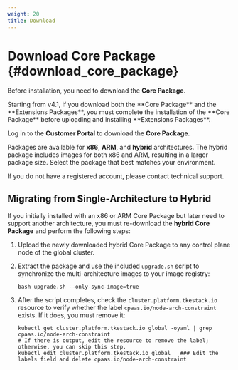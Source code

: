 ```yaml
---
weight: 20
title: Download
---
```



# Download Core Package \{#download_core_package}

Before installation, you need to download the **Core Package**.

<Directive type="info" title="INFO">
Starting from <Term name="product" /> v4.1, if you download both the **Core Package** and the **Extensions Packages**, you must complete the installation of the **Core Package** before uploading and installing **Extensions Packages**.
</Directive>

Log in to the **Customer Portal** to download the **Core Package**.

Packages are available for **x86**, **ARM**, and **hybrid** architectures. The hybrid package includes images for both x86 and ARM, resulting in a larger package size. Select the package that best matches your environment.

If you do not have a registered account, please contact technical support.

## Migrating from Single-Architecture to Hybrid

If you initially installed with an x86 or ARM Core Package but later need to support another architecture, you must re-download the **hybrid Core Package** and perform the following steps:

1. Upload the newly downloaded hybrid Core Package to any control plane node of the global cluster.

2. Extract the package and use the included `upgrade.sh` script to synchronize the multi-architecture images to your image registry:

   ```shell
   bash upgrade.sh --only-sync-image=true
   ```

3. After the script completes, check the `cluster.platform.tkestack.io` resource to verify whether the label `cpaas.io/node-arch-constraint` exists. If it does, you must remove it:

   ```shell
   kubectl get cluster.platform.tkestack.io global -oyaml | grep cpaas.io/node-arch-constraint
   # If there is output, edit the resource to remove the label; otherwise, you can skip this step.
   kubectl edit cluster.platform.tkestack.io global   ### Edit the labels field and delete cpaas.io/node-arch-constraint
   ```
